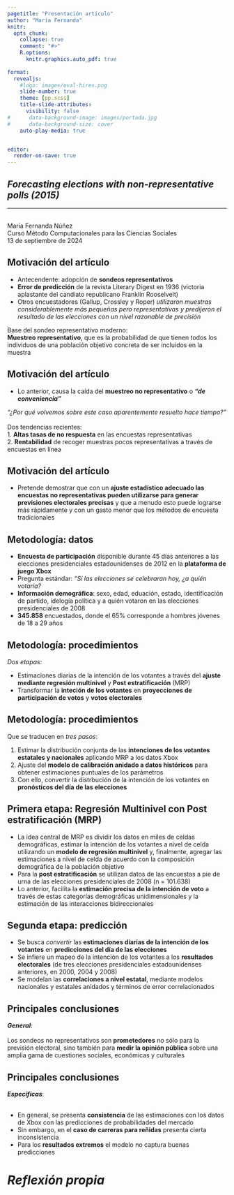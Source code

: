 ```yaml
---
pagetitle: "Presentación artículo"
author: "María Fernanda"
knitr:
  opts_chunk: 
    collapse: true
    comment: "#>" 
    R.options:
      knitr.graphics.auto_pdf: true
      
format: 
  revealjs:
    #logo: images/eval-hires.png
    slide-number: true
    theme: [pp.scss]
    title-slide-attributes:
      visibility: false
#      data-background-image: images/portada.jpg
#      data-background-size: cover
    auto-play-media: true


editor:
  render-on-save: true
---
```




:::: { .v-center-container}

# [***Forecasting elections with non-representative polls (2015)***]{.purple}{data-background-color="#CABFFF"}

-------------------------------------------------------------------------------------------
<br />
María Fernanda Núñez <br/ > 
Curso Método Computacionales para las Ciencias Sociales <br />
13 de septiembre de 2024

::::

## [Motivación del artículo]{.purple}

- Antecendente: adopción de **sondeos representativos** 
- **Error de predicción** de la revista Literary Digest en 1936 (victoria aplastante del candiato republicano Franklin Rooselvelt)
- Otros encuestadores (Gallup, Crossley y Roper) *utilizaron muestras considerablemente más pequeñas pero representativas y predijeron el resultado de las elecciones con un nivel razonable de precisión* 

::: {.content-box-purple}
Base del [sondeo representativo moderno]{.purple}: <br />
**Muestreo representativo**, que es la probabilidad de que tienen todos los individuos de una población objetivo concreta de ser incluidos en la muestra

:::


## [Motivación del artículo]{.purple}

- Lo anterior, causa la caída del [**muestreo no representativo**]{.purple} o [***"de conveniencia"***]{.purple}

:::{.content-box-purple}
*"¿Por qué volvemos sobre este caso aparentemente resuelto hace tiempo?"* 
<br/>
<br />
Dos tendencias recientes: <br/>
1. **Altas tasas de no respuesta** en las encuestas representativas <br />
2. **Rentabilidad** de recoger muestras pocos representativas a través de encuestas en línea
:::

## [Motivación del artículo]{.purple}

- Pretende demostrar que con un **ajuste estadístico adecuado las encuestas no representativas pueden utilizarse para generar previsiones electorales precisas** y que a menudo esto puede lograrse más rápidamente y con un gasto menor que los métodos de encuesta tradicionales

## [Metodología: datos]{.black} {data-background-color="#CABFFF"}

- **Encuesta de participación** disponible durante 45 días anteriores a las elecciones presidenciales estadounidenses de 2012 en la [**plataforma de juego Xbox**]{.purple}
- Pregunta estándar: [*"Si las elecciones se celebraran hoy, ¿a quién votaría?*]{.purple}
- [**Información demográfica**]{.purple}: sexo, edad, eduación, estado, identificación de partido, idelogía política y a quién votaron en las elecciones presidenciales de 2008
- **345.858** encuestados, donde el 65% corresponde a hombres jóvenes de 18 a 29 años

## [Metodología: procedimientos]{.black} {data-background-color="#CABFFF"}

:::{.content-box-blue}
*Dos etapas*: 

- Estimaciones diarias de la intención de los votantes a través del **ajuste mediante [regresión multinivel]{.purple}** y [**Post estratificación**]{.purple} (MRP)
- Transformar la **inteción de los votantes** en **proyecciones de participación de votos** y **votos electorales** 
:::

## [Metodología: procedimientos]{.black} {data-background-color="#CABFFF"}

Que se traducen en *tres pasos*: 

1. Estimar la distribución conjunta de las [**intenciones de los votantes estatales y nacionales**]{.purple} aplicando MRP a los datos Xbox 
2. Ajuste del [**modelo de calibración anidado a datos históricos**]{.purple} para obtener estimaciones puntuales de los parámetros 
3. Con ello, convertir la distrbución de la intención de los votantes en [**pronósticos del día de las elecciones**]{.purple} 


## [Primera etapa: [Regresión Multinivel con Post estratificación (MRP)]{.purple}]{.black}{data-background-color="#CABFFF"} 

- La idea central de MRP es dividir los datos en miles de celdas demográficas, estimar la intención de los votantes a nivel de celda utilizando un **modelo de regresión multinivel** y, finalmente, agregar las estimaciones a nivel de celda de acuerdo con la composición demográfica de la población objetivo
- Para la **post estratificación** se utilizan datos de las encuestas a pie de urna de las elecciones presidenciales de 2008 (n = 101.638)
- Lo anterior, facilita la [**estimación precisa de la intención de voto**]{.purple} a través de estas categorías demográficas unidimensionales y la estimación de las interacciones bidireccionales




## [Segunda etapa: [predicción]{.purple}]{.black}{data-background-color="#CABFFF"} 

- Se busca *convertir* las **estimaciones diarias de la intención de los votantes** en [**predicciones del día de las elecciones**]{.purple}
- Se infiere un mapeo de la intención de los votantes a los **resultados electorales** (de tres elecciones presidenciales estadounidenses anteriores, en 2000, 2004 y 2008)
- Se modelan las **correlaciones a nivel estatal**, mediante modelos nacionales y estatales anidados y términos de error correlacionados

## [Principales conclusiones]{.purple} 

:::{.content-box-blue}
***General***: <br/>
<br/>
Los sondeos no representativos son **prometedores** no sólo para la previsión electoral, sino también para [**medir la opinión pública**]{.purple} sobre una amplia gama de cuestiones sociales, económicas y culturales 

:::

## [Principales conclusiones]{.purple} 

:::{.content-box-purple}
***Específicas***: <br/>
<br/>

- En general, se presenta [**consistencia**]{.purple} de las estimaciones con los datos de Xbox con las predicciones de probabilidades del mercado 
- Sin embargo, en el **caso de carreras para reñidas** presenta cierta inconsistencia
- Para los **resultados extremos** el modelo no captura buenas predicciones 
:::

# [*Reflexión propia*]{.black} {data-background-color="#CABFFF"}